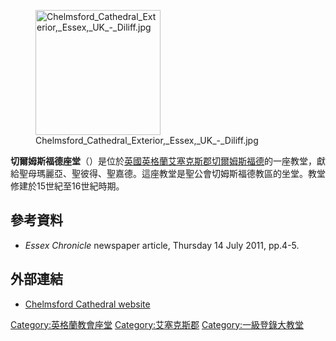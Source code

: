 [[File:Chelmsford_Cathedral_Exterior,_Essex,_UK_-_Diliff.jpg|200px]]

'''切爾姆斯福德座堂'''（{{lang-en|Chelmsford Cathedral}}）是位於[[英國|英國]][[英格蘭|英格蘭]][[艾塞克斯郡|艾塞克斯郡]][[切爾姆斯福德|切爾姆斯福德]]的一座教堂，獻給聖母瑪麗亞、聖彼得、聖嘉德。這座教堂是聖公會切姆斯福德教區的坐堂。教堂修建於15世紀至16世紀時期。

==參考資料==
* ''Essex Chronicle'' newspaper article,  Thursday 14 July 2011, pp.4-5.

==外部連結==
* [http://www.chelmsfordcathedral.org.uk/ Chelmsford Cathedral website] {{Wayback|url=http://www.chelmsfordcathedral.org.uk/ |date=20201117061008 }}
{{commons category|Chelmsford Cathedral}} 
{{coord|51.735556|N|0.474167|E|display=title}}

{{Authority control}}
[[Category:英格蘭教會座堂|Category:英格蘭教會座堂]]
[[Category:艾塞克斯郡|Category:艾塞克斯郡]]
[[Category:一級登錄大教堂|Category:一級登錄大教堂]]
